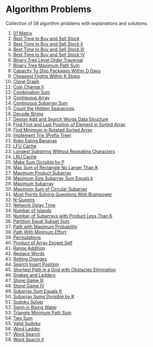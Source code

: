 # Algorithm Problems

Collection of 58 algorithm problems with explanations and solutions.

1. [01 Matrix](/problems/542-01-matrix) <DifficultyBadge difficulty="medium" size="sm" />
2. [Best Time to Buy and Sell Stock](/problems/121-best-time-to-buy-and-sell-stock) <DifficultyBadge difficulty="easy" size="sm" />
3. [Best Time to Buy and Sell Stock II](/problems/122-best-time-to-buy-and-sell-stock-ii) <DifficultyBadge difficulty="medium" size="sm" />
4. [Best Time to Buy and Sell Stock III](/problems/123-best-time-to-buy-and-sell-stock-iii) <DifficultyBadge difficulty="hard" size="sm" />
5. [Best Time to Buy and Sell Stock IV](/problems/188-best-time-to-buy-and-sell-stock-iv) <DifficultyBadge difficulty="hard" size="sm" />
6. [Binary Tree Level Order Traversal](/problems/102-binary-tree-level-order-traversal) <DifficultyBadge difficulty="medium" size="sm" />
7. [Binary Tree Maximum Path Sum](/problems/124-binary-tree-maximum-path-sum) <DifficultyBadge difficulty="hard" size="sm" />
8. [Capacity To Ship Packages Within D Days](/problems/1011-capacity-to-ship-packages-within-d-days) <DifficultyBadge difficulty="medium" size="sm" />
9. [Cheapest Flights Within K Stops](/problems/787-cheapest-flights-within-k-stops) <DifficultyBadge difficulty="medium" size="sm" />
10. [Clone Graph](/problems/133-clone-graph) <DifficultyBadge difficulty="medium" size="sm" />
11. [Coin Change II](/problems/518-coin-change-ii) <DifficultyBadge difficulty="medium" size="sm" />
12. [Combination Sum](/problems/39-combination-sum) <DifficultyBadge difficulty="medium" size="sm" />
13. [Contiguous Array](/problems/525-contiguous-array) <DifficultyBadge difficulty="medium" size="sm" />
14. [Continuous Subarray Sum](/problems/523-continuous-subarray-sum) <DifficultyBadge difficulty="medium" size="sm" />
15. [Count the Hidden Sequences](/problems/2145-count-the-hidden-sequences) <DifficultyBadge difficulty="medium" size="sm" />
16. [Decode String](/problems/394-decode-string) <DifficultyBadge difficulty="medium" size="sm" />
17. [Design Add and Search Words Data Structure](/problems/211-design-add-and-search-words-data-structure) <DifficultyBadge difficulty="medium" size="sm" />
18. [Find First and Last Position of Element in Sorted Array](/problems/34-find-first-and-last-position-of-element-in-sorted-array) <DifficultyBadge difficulty="medium" size="sm" />
19. [Find Minimum in Rotated Sorted Array](/problems/153-find-minimum-in-rotated-sorted-array) <DifficultyBadge difficulty="medium" size="sm" />
20. [Implement Trie (Prefix Tree)](/problems/208-implement-trie-prefix-tree) <DifficultyBadge difficulty="medium" size="sm" />
21. [Koko Eating Bananas](/problems/875-koko-eating-bananas) <DifficultyBadge difficulty="medium" size="sm" />
22. [LFU Cache](/problems/460-lfu-cache) <DifficultyBadge difficulty="hard" size="sm" />
23. [Longest Substring Without Repeating Characters](/problems/3-longest-substring-without-repeating-characters) <DifficultyBadge difficulty="medium" size="sm" />
24. [LRU Cache](/problems/146-lru-cache) <DifficultyBadge difficulty="medium" size="sm" />
25. [Make Sum Divisible by P](/problems/1590-make-sum-divisible-by-p) <DifficultyBadge difficulty="medium" size="sm" />
26. [Max Sum of Rectangle No Larger Than K](/problems/363-max-sum-of-rectangle-no-larger-than-k) <DifficultyBadge difficulty="hard" size="sm" />
27. [Maximum Product Subarray](/problems/152-maximum-product-subarray) <DifficultyBadge difficulty="medium" size="sm" />
28. [Maximum Size Subarray Sum Equals k](/problems/325-maximum-size-subarray-sum-equals-k) <DifficultyBadge difficulty="medium" size="sm" />
29. [Maximum Subarray](/problems/53-maximum-subarray) <DifficultyBadge difficulty="medium" size="sm" />
30. [Maximum Sum of Circular Subarray](/problems/918-maximum-sum-of-circular-subarray) <DifficultyBadge difficulty="medium" size="sm" />
31. [Most Points Solving Questions With Brainpower](/problems/2140-solving-questions-with-brainpower) <DifficultyBadge difficulty="medium" size="sm" />
32. [N-Queens](/problems/51-n-queens) <DifficultyBadge difficulty="hard" size="sm" />
33. [Network Delay Time](/problems/743-network-delay-time) <DifficultyBadge difficulty="medium" size="sm" />
34. [Number of Islands](/problems/200-number-of-islands) <DifficultyBadge difficulty="medium" size="sm" />
35. [Number of Subarrays with Product Less Than K](/problems/713-subarray-product-less-than-k) <DifficultyBadge difficulty="medium" size="sm" />
36. [Partition Equal Subset Sum](/problems/416-partition-equal-subset-sum) <DifficultyBadge difficulty="medium" size="sm" />
37. [Path with Maximum Probability](/problems/1514-path-with-maximum-probability) <DifficultyBadge difficulty="medium" size="sm" />
38. [Path With Minimum Effort](/problems/1631-path-with-minimum-effort) <DifficultyBadge difficulty="medium" size="sm" />
39. [Permutations](/problems/46-permutations) <DifficultyBadge difficulty="medium" size="sm" />
40. [Product of Array Except Self](/problems/238-product-of-array-except-self) <DifficultyBadge difficulty="medium" size="sm" />
41. [Range Addition](/problems/370-range-addition) <DifficultyBadge difficulty="medium" size="sm" />
42. [Replace Words](/problems/648-replace-words) <DifficultyBadge difficulty="medium" size="sm" />
43. [Rotting Oranges](/problems/994-rotting-oranges) <DifficultyBadge difficulty="medium" size="sm" />
44. [Search Insert Position](/problems/35-search-insert-position) <DifficultyBadge difficulty="easy" size="sm" />
45. [Shortest Path in a Grid with Obstacles Elimination](/problems/1293-shortest-path-in-a-grid-with-obstacles-elimination) <DifficultyBadge difficulty="hard" size="sm" />
46. [Snakes and Ladders](/problems/909-snakes-and-ladders) <DifficultyBadge difficulty="medium" size="sm" />
47. [Stone Game III](/problems/1406-stone-game-iii) <DifficultyBadge difficulty="hard" size="sm" />
48. [Stone Game IV](/problems/1510-stone-game-iv) <DifficultyBadge difficulty="hard" size="sm" />
49. [Subarray Sum Equals K](/problems/560-subarray-sum-equals-k) <DifficultyBadge difficulty="medium" size="sm" />
50. [Subarray Sums Divisible by K](/problems/974-subarray-sums-divisible-by-k) <DifficultyBadge difficulty="medium" size="sm" />
51. [Sudoku Solver](/problems/37-sudoku-solver) <DifficultyBadge difficulty="hard" size="sm" />
52. [Swim in Rising Water](/problems/778-swim-in-rising-water) <DifficultyBadge difficulty="hard" size="sm" />
53. [Triangle Minimum Path Sum](/problems/120-triangle) <DifficultyBadge difficulty="medium" size="sm" />
54. [Two Sum](/problems/1-two-sum) <DifficultyBadge difficulty="easy" size="sm" />
55. [Valid Sudoku](/problems/36-valid-sudoku) <DifficultyBadge difficulty="medium" size="sm" />
56. [Word Ladder](/problems/127-word-ladder) <DifficultyBadge difficulty="hard" size="sm" />
57. [Word Search](/problems/79-word-search) <DifficultyBadge difficulty="medium" size="sm" />
58. [Word Search II](/problems/212-word-search-ii) <DifficultyBadge difficulty="hard" size="sm" />
